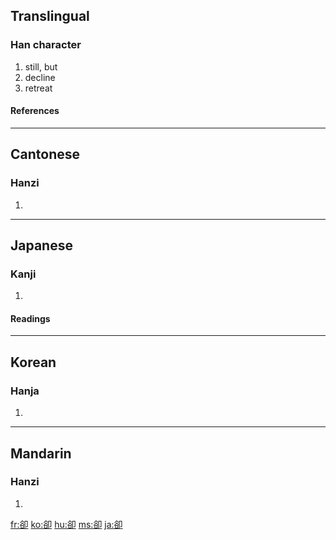 {{see|却}}

==Translingual==
===Han character===
{{Han char|rn=26|rad=卩|as=07|sn=9|four=8762<sub>0</sub>|canj=金口尸中 (CRSL)}}
# still, but
# decline
# retreat
====References====
{{Han ref|kx=0159.280|dkj=02867|dj=0365.110|hdz=10317.020|uh=537B|ud=21371|bh=AB6F|bd=43887}}
----
==Cantonese==
===Hanzi===
{{yue-hanzi|jyut=|y=keuk3}}
# {{defn|Cantonese}}
----
==Japanese==
===Kanji===
{{ja-kanji|grade=|rs=卩07}}
# {{defn|Japanese}} 
====Readings====
{{ja-readings|on=[[きゃく]] (kyaku)|kun=[[しりぞく]] (shirizoku), [[しりぞける]] (shirizokeru), [[かえって]] (kaette)}}
----
==Korean==
===Hanja===
{{ko-hanja|hangeul=각|rv=gak|mr=kak}}
# {{defn|Korean}}
----
==Mandarin==
===Hanzi===
{{cmn-hanzi|sim=却|pin=[[què]] ([[que4]])|wg=ch'üeh<sup>4</sup>}}
# {{defn|Mandarin}}

[[fr:卻]]
[[ko:卻]]
[[hu:卻]]
[[ms:卻]]
[[ja:卻]]